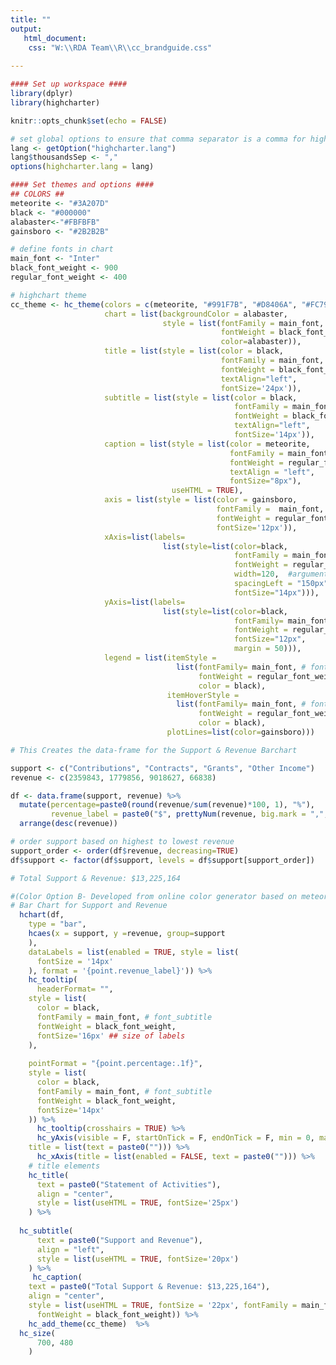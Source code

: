 ```yaml
---
title: ""
output:
   html_document:
    css: "W:\\RDA Team\\R\\cc_brandguide.css"
       
---
```

<!-- link to Google Font -->
<link href="https://fonts.googleapis.com/css2?family=Inter:wght@100;200;300;400;500;600;700;800;900&display=swap" rel="stylesheet">

```r
#### Set up workspace ####
library(dplyr)
library(highcharter)

knitr::opts_chunk$set(echo = FALSE)

# set global options to ensure that comma separator is a comma for highchart graphs
lang <- getOption("highcharter.lang")
lang$thousandsSep <- ","
options(highcharter.lang = lang)

```

```r
#### Set themes and options ####
## COLORS ##
meteorite <- "#3A207D"
black <- "#000000"
alabaster<-"#FBFBFB"
gainsboro <- "#2B2B2B"

# define fonts in chart
main_font <- "Inter"
black_font_weight <- 900
regular_font_weight <- 400

# highchart theme 
cc_theme <- hc_theme(colors = c(meteorite, "#991F7B", "#D8406A", "#FC7957"),
                     chart = list(backgroundColor = alabaster,
                                  style = list(fontFamily = main_font, # font_subtitle
                                               fontWeight = black_font_weight,
                                               color=alabaster)),
                     title = list(style = list(color = black,
                                               fontFamily = main_font, # font_title
                                               fontWeight = black_font_weight,
                                               textAlign="left",
                                               fontSize='24px')),
                     subtitle = list(style = list(color = black,
                                                  fontFamily = main_font, # font_subtitle
                                                  fontWeight = black_font_weight,
                                                  textAlign="left",
                                                  fontSize='14px')),
                     caption = list(style = list(color = meteorite,
                                                 fontFamily = main_font, #font_caption
                                                 fontWeight = regular_font_weight,
                                                 textAlign = "left",
                                                 fontSize="8px"),
                                    useHTML = TRUE),
                     axis = list(style = list(color = gainsboro,
                                              fontFamily =  main_font, # font_axis_label
                                              fontWeight = regular_font_weight,
                                              fontSize='12px')),
                     xAxis=list(labels=
                                  list(style=list(color=black,
                                                  fontFamily = main_font, # font_x_label
                                                  fontWeight = regular_font_weight,
                                                  width=120,  #argument to modify the width of the labels,
                                                  spacingLeft = "150px",
                                                  fontSize="14px"))),
                     yAxis=list(labels=
                                  list(style=list(color=black,
                                                  fontFamily= main_font, # font_axis_label
                                                  fontWeight = regular_font_weight,
                                                  fontSize="12px",
                                                  margin = 50))),
                     legend = list(itemStyle = 
                                     list(fontFamily= main_font, # font_axis_label
                                          fontWeight = regular_font_weight,
                                          color = black),
                                   itemHoverStyle = 
                                     list(fontFamily= main_font, # font_table_text
                                          fontWeight = regular_font_weight,
                                          color = black),
                                   plotLines=list(color=gainsboro)))

```


```r

# This Creates the data-frame for the Support & Revenue Barchart

support <- c("Contributions", "Contracts", "Grants", "Other Income")
revenue <- c(2359843, 1779856, 9018627, 66838)

df <- data.frame(support, revenue) %>% 
  mutate(percentage=paste0(round(revenue/sum(revenue)*100, 1), "%"),
         revenue_label = paste0("$", prettyNum(revenue, big.mark = ",", scientific = FALSE))) %>% 
  arrange(desc(revenue))

# order support based on highest to lowest revenue
support_order <- order(df$revenue, decreasing=TRUE)
df$support <- factor(df$support, levels = df$support[support_order])

# Total Support & Revenue: $13,225,164

```

```r
#(Color Option B- Developed from online color generator based on meteorite https://mycolor.space/?hex=%233A207D&sub=1)
# Bar Chart for Support and Revenue 
  hchart(df,
    type = "bar",
    hcaes(x = support, y =revenue, group=support
    ),
    dataLabels = list(enabled = TRUE, style = list(
      fontSize = '14px'
    ), format = '{point.revenue_label}')) %>% 
    hc_tooltip(
      headerFormat= "",
    style = list(
      color = black, 
      fontFamily = main_font, # font_subtitle
      fontWeight = black_font_weight,
      fontSize='16px' ## size of labels
    ), 
    
    pointFormat = "{point.percentage:.1f}", 
    style = list(
      color = black, 
      fontFamily = main_font, # font_subtitle
      fontWeight = black_font_weight,
      fontSize='14px'
    )) %>%
      hc_tooltip(crosshairs = TRUE) %>% 
      hc_yAxis(visible = F, startOnTick = F, endOnTick = F, min = 0, max = 9200000, 
    title = list(text = paste0(""))) %>%
      hc_xAxis(title = list(enabled = FALSE, text = paste0(""))) %>%
    # title elements
    hc_title(
      text = paste0("Statement of Activities"),
      align = "center", 
      style = list(useHTML = TRUE, fontSize='25px')
    ) %>% 
  
  hc_subtitle(
      text = paste0("Support and Revenue"),
      align = "left", 
      style = list(useHTML = TRUE, fontSize='20px')
    ) %>%
     hc_caption(
    text = paste0("Total Support & Revenue: $13,225,164"),
    align = "center",
    style = list(useHTML = TRUE, fontSize = '22px', fontFamily = main_font, # font_title
      fontWeight = black_font_weight)) %>%
    hc_add_theme(cc_theme)  %>% 
  hc_size(
      700, 480
    )


```
<style>
.container-fluid {
   padding-left: 0px;
   padding-right: 0px;
   height: 100% !important;
   width: 100% !important;
}
</style>

<script>
  widg = document.getElementsByClassName('html-widget'); //find widgets
  for (let i = 0; i < widg.length; i++) { //loop through
    document.getElementsByClassName('highchart')[i].style.width = '100%'; //adjust width
    document.getElementsByClassName('highchart')[i].style.height = '100%'; //adjust height
  }
</script>
